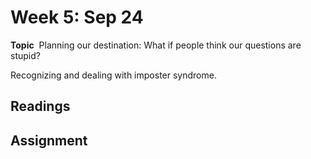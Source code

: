 # Week 5: Sep 24

<div class="boxed">
**Topic** \ Planning our destination: What if people think our questions are stupid?</div>

Recognizing and dealing with imposter syndrome.

## Readings

## Assignment
